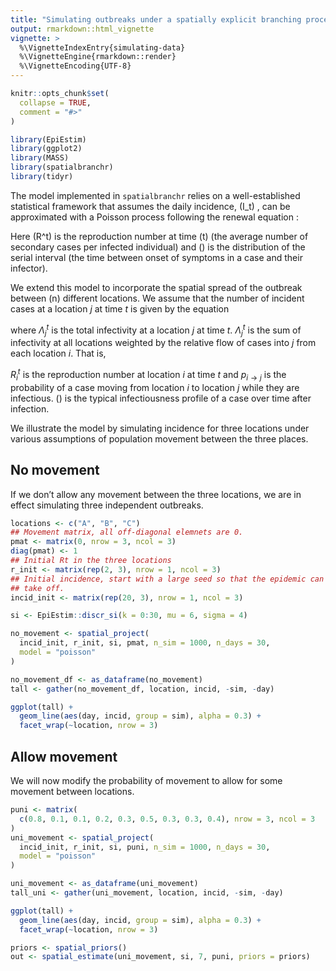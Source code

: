 ```yaml
---
title: "Simulating outbreaks under a spatially explicit branching process"
output: rmarkdown::html_vignette
vignette: >
  %\VignetteIndexEntry{simulating-data}
  %\VignetteEngine{rmarkdown::render}
  %\VignetteEncoding{UTF-8}
---
```


```r
knitr::opts_chunk$set(
  collapse = TRUE,
  comment = "#>"
)
```

```r
library(EpiEstim)
library(ggplot2)
library(MASS)
library(spatialbranchr)
library(tidyr)
```

The model implemented in `spatialbranchr` 
relies on a well-established statistical framework that
assumes the daily incidence, \(I_t\) , can be approximated with a
Poisson process following the renewal equation \cite{fraser2007estimating}:

\begin{equation}
I_{t} \sim 
  Pois\left( 
  R^{t} \sum_{s = 1}^{t}{I_{i}^{t - s} \omega_{s}}
  \right).
  \label{eq:likelihood1}
\end{equation}

Here \(R^t\) is the reproduction number at time \(t\) (the average
number of secondary cases per infected individual) and \(\omega\) is the
distribution of the serial interval (the time between onset of symptoms
in a case and their infector).

We extend this model to incorporate the spatial spread of the outbreak
between \(n\) different locations. We assume that the number of incident cases at a
location $j$ at time $t$ is given by the equation

\begin{equation}
I_{j}^{t} \sim Pois\left( \Lambda_{j}^{t} \right), 
\label{eq:likelihood2}
\end{equation}

where $\Lambda_{j}^{t}$ is the total infectivity at a location $j$ at
time $t$. $\Lambda_{j}^{t}$ is
the sum of infectivity at all locations weighted by the relative flow of
cases into $j$ from each location $i$. That is, 

\begin{equation}
\Lambda_{j}^{t} = \sum_{i = 1}^{n} 
  {\left( p_{i \rightarrow j}
  R_{i}^{t} \sum_{s = 1}^{t}{I_{i}^{t - s} \omega_{s}}
  \right)}.
\label{eq:biglambda}
\end{equation}

$R_{i}^{t}$ is the reproduction number at location $i$ at time $t$
and $p_{i \rightarrow j}$ is the probability of a case moving from
location $i$ to location $j$ while they are infectious. \(\omega\) is
the typical infectiousness profile of a case over time after
infection. 

We illustrate the model by simulating incidence for three locations
under various assumptions of population movement between the three places.

## No movement

If we don't allow any movement between the three locations, we are in
effect simulating three independent outbreaks.

```r
locations <- c("A", "B", "C")
## Movement matrix, all off-diagonal elemnets are 0.
pmat <- matrix(0, nrow = 3, ncol = 3)
diag(pmat) <- 1
## Initial Rt in the three locations
r_init <- matrix(rep(2, 3), nrow = 1, ncol = 3)
## Initial incidence, start with a large seed so that the epidemic can
## take off.
incid_init <- matrix(rep(20, 3), nrow = 1, ncol = 3)

si <- EpiEstim::discr_si(k = 0:30, mu = 6, sigma = 4)

no_movement <- spatial_project(
  incid_init, r_init, si, pmat, n_sim = 1000, n_days = 30,
  model = "poisson"
)

no_movement_df <- as_dataframe(no_movement)
tall <- gather(no_movement_df, location, incid, -sim, -day)

```

```r

ggplot(tall) +
  geom_line(aes(day, incid, group = sim), alpha = 0.3) +
  facet_wrap(~location, nrow = 3)

```

## Allow movement

We will now modify the probability of movement to allow for some
movement between locations.

```r
puni <- matrix(
  c(0.8, 0.1, 0.1, 0.2, 0.3, 0.5, 0.3, 0.3, 0.4), nrow = 3, ncol = 3
)
uni_movement <- spatial_project(
  incid_init, r_init, si, puni, n_sim = 1000, n_days = 30,
  model = "poisson"
)

uni_movement <- as_dataframe(uni_movement)
tall_uni <- gather(uni_movement, location, incid, -sim, -day)

```

```r
ggplot(tall) +
  geom_line(aes(day, incid, group = sim), alpha = 0.3) +
  facet_wrap(~location, nrow = 3)

```

```r
priors <- spatial_priors()
out <- spatial_estimate(uni_movement, si, 7, puni, priors = priors)
```
